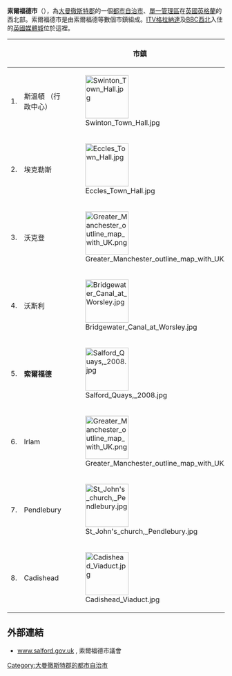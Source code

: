 {{NoteTA|G1=UK Places}}
{{Infobox City
|chinese_name = 索爾福德市
|official_name = City of Salford
|image_skyline = SalfordSkyline.jpg
|image_caption =索爾福德市
|image_map = EnglandSalford.png
|map_caption = 索爾福德市在英格蘭的位置圖
|latd = 53 |latm = 30 |lats = 35 |latNS = N
|longd = 2 |longm = 20 |longs = 04 |longEW = W
|subdivision_type = [[國家|國家]]
|subdivision_name = [[英國|英國]]
|subdivision_type1 = [[英格蘭區域|英格蘭區域]]
|subdivision_name1 = [[西北英格蘭|西北英格蘭]]
|subdivision_type2 = [[都市郡|都市郡]]
|subdivision_name2 = [[大曼徹斯特郡|大曼徹斯特郡]]
|found_date = 
|area_magnitude =
|area_total = 97.19 
|area_urban = 21  
|area_metro  =  
|population_as_of  = 2007年
|population_total = 219,200 
|population_metro  = 
|population_urban = 72,750（索爾福德）
|population_density = 2,243 
|website = [http://www.salford.gov.uk/ www.salford.gov.uk]
}}

'''索爾福德市'''（{{lang-en|City of Salford}}），為[[大曼徹斯特郡|大曼徹斯特郡]]的一個[[都市自治市|都市自治市]]、[[單一管理區|單一管理區]]在[[英國|英國]][[英格蘭|英格蘭]]的西北部。索爾福德市是由索爾福德等數個市鎮組成。[[ITV格拉納達|ITV格拉納達]]及[[BBC西北|BBC西北]]入住的[[英國媒體城|英國媒體城]]位於這裡。


{| class="wikitable" style="font-size:90%;border:0px;text-align:left;line-height:150%;"
! || colspan="2" | 市鎮 || 人口(2001年)
|-
| 1. || 斯溫頓 （行政中心）|| [[File:Swinton_Town_Hall.jpg|100px]]
| align="right" | 41,347
|-
| 2. || 埃克勒斯 || [[File:Eccles_Town_Hall.jpg|100px]]
| align="right" | 36,610
|-
| 3. || 沃克登 || [[File:Greater_Manchester_outline_map_with_UK.png|100px]]
| align="right" | 38,685
|-
| 4. || 沃斯利 || [[File:Bridgewater_Canal_at_Worsley.jpg|100px]]
| align="right" | 9,833
|-
| 5. || '''索爾福德''' || [[File:Salford_Quays,_2008.jpg|100px]]
| align="right" | 72,750
|-
| 6. || Irlam || [[File:Greater_Manchester_outline_map_with_UK.png|100px]]
| align="right" | 18,504 
|-
| 7. || Pendlebury || [[File:St_John's_church,_Pendlebury.jpg|100px]]
|align="right" | 不明  
|-
| 8. || Cadishead || [[File:Cadishead_Viaduct.jpg|100px]]
|align="right" | 不明  
|}

== 外部連結 ==
{{commonscat|Salford}}
* [http://www.salford.gov.uk www.salford.gov.uk] {{Wayback|url=http://www.salford.gov.uk/ |date=20140327011636 }}, 索爾福德市議會

{{DEFAULTSORT:Salford, City of}}
[[Category:大曼徹斯特郡的都市自治市|Category:大曼徹斯特郡的都市自治市]]